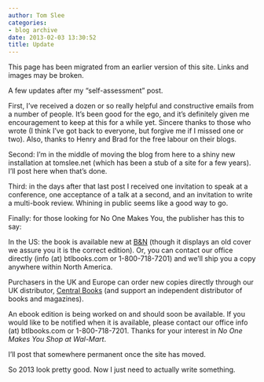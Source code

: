 ```yaml
---
author: Tom Slee
categories:
- blog archive
date: 2013-02-03 13:30:52
title: Update
---
```


::: {.callout-note}

This page has been migrated from an earlier version of this site. 
Links and images may be broken.

:::



				

A few updates after my "self-assessment" post.




First, I've received a dozen or so really helpful and constructive emails from a number of people. It's been good for the ego, and it's definitely given me encouragement to keep at this for a while yet. Sincere thanks to those who wrote (I think I've got back to everyone, but forgive me if I missed one or two). Also, thanks to Henry and Brad for the free labour on their blogs.




Second: I'm in the middle of  moving the blog from here to a shiny new installation at tomslee.net (which has been a stub of a site for a few years). I'll post here when that's done.




Third: in the days after that last post I received one invitation to speak at a conference, one acceptance of a talk at a second, and an invitation to write a multi-book review. Whining in public seems like a good way to go.




Finally: for those looking for No One Makes You, the publisher has this to say:




In the US: the book is available new at [B&N](http://www.barnesandnoble.com/w/no-one-makes-you-shop-at-wal-mart-tom-slee/1007693583?ean=9781897071069) (though it displays an old cover we assure you it is the correct edition). Or, you can contact our office directly (info (at) btlbooks.com or 1-800-718-7201) and we’ll ship you a copy anywhere within North America.




Purchasers in the UK and Europe can order new copies directly through our UK distributor, [Central Books](http://www.centralbooks.co.uk/acatalog/Online_Catalogue_Between_The_Lines__Canada___GBM__1_167.html#a189707106X) (and support an independent distributor of books and magazines).




An ebook edition is being worked on and should soon be available. If you would like to be notified when it is available, please contact our office info (at) btlbooks.com or 1-800-718-7201. Thanks for your interest in _No One Makes You Shop at Wal-Mart_.




I'll post that somewhere permanent once the site has moved.




So 2013 look pretty good. Now I just need to actually write something.


		
